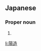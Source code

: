 ==Japanese==
{{ja-kanjitab|よう|ぞう}}

===Proper noun===
{{ja-pos|ようぞう|proper}}

# {{given name|male|lang=ja|sort=ようぞう}}

[[li:陽造]]